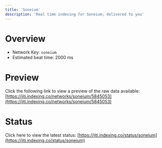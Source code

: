 ```yaml
---
title: 'Soneium'
description: 'Real time indexing for Soneium; delivered to you'
---
```


# Overview
- Network Key: `soneium`
- Estimated beat time: 2000 ms

# Preview
Click the following link to view a preview of the raw data available: [https://jiti.indexing.co/networks/soneium/5845053](https://jiti.indexing.co/networks/soneium/5845053)

# Status
Click here to view the latest status: [https://jiti.indexing.co/status/soneium](https://jiti.indexing.co/status/soneium)
